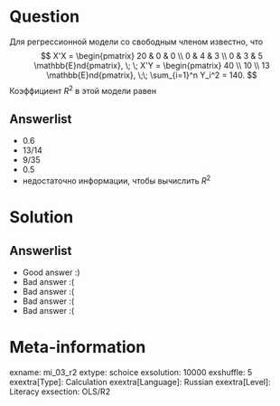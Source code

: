 Question
========

Для регрессионной модели со свободным членом известно, что 
$$
X'X = \begin{pmatrix}
20 & 0 & 0 \\
0 & 4 & 3 \\
0 & 3 & 5 
\mathbb{E}nd{pmatrix}, \; \;
X'Y = \begin{pmatrix}
40 \\
10 \\
13
\mathbb{E}nd{pmatrix}, \;\;
\sum_{i=1}^n Y_i^2 = 140.
$$
Коэффициент $R^2$ в этой модели равен


Answerlist
----------
*  $0.6$ 
*  $13/14$
*  $9/35$ 
*  $0.5$ 
*  недостаточно информации, чтобы вычислить $R^2$ 

Solution
========

Answerlist
----------
*  Good answer :)
*  Bad answer :(
*  Bad answer :(
*  Bad answer :(
*  Bad answer :(

Meta-information
================
exname: mi_03_r2
extype: schoice
exsolution: 10000
exshuffle: 5
exextra[Type]: Calculation
exextra[Language]: Russian
exextra[Level]: Literacy
exsection: OLS/R2
